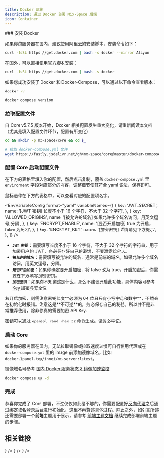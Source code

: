 ```yaml
---
title: Docker 部署
description: 通过 Docker 部署 Mix-Space 后端
icon: Container
---
```



<Steps>

<Step>
### 安装 Docker

如果你的服务器在国内，建议使用阿里云的安装脚本，安装命令如下：

```bash
curl -fsSL https://get.docker.com | bash -s docker --mirror Aliyun
```

在国外，可以直接使用官方脚本安装：

```bash
curl -fsSL https://get.docker.com | bash -s docker
```

如果您成功安装了 Docker 和 Docker-Compose，可以通过以下命令查看版本：

```bash
docker -v

docker compose version
```

</Step>

<Step>

### 拉取配置文件

<Callout type="warn">
自 Core v5.7.5 版本开始，Docker 相关配置发生重大变化，请重新阅读本文档（尤其是填入配置文件环节，配置有所变化）
</Callout>

```bash
cd && mkdir -p mx-space/core && cd $_

# 拉取 docker-compose.yml 文件
wget https://fastly.jsdelivr.net/gh/mx-space/core@master/docker-compose.yml
```

</Step>

<Step>

### 配置 Core 启动配置文件

在下方的表格里填入你的配置，然后点击复制，覆盖 `docker-compose.yml` 里 `environment` 字段对应部分的内容，调整细节使其符合 yaml 语法，保存即可。

<Callout type="info">
鼠标悬停在下方的表格中，可以查看对应的配置项名字。
</Callout>

<EnvVariableConfig
  format="yaml"
  variableNames={[
    {
      key: 'JWT_SECRET',
      name: '[JWT 密钥] 长度不小于 16 个字符，不大于 32 个字符',
    },
    {
      key: 'ALLOWED_ORIGINS',
      name: '[被允许的域名] 如果允许多个域名访问，用英文逗号,分隔',
    },
    {
      key: 'ENCRYPT_ENABLE',
      name: '[是否开启加密] true 为开启，false 为关闭',
    },
    {
      key: 'ENCRYPT_KEY',
      name: '[加密密钥] 详情请见下方提示',
    },
  ]}
/>

- **`JWT 密钥`**：需要填写长度不小于 16 个字符，不大于 32 个字符的字符串，用于加密用户的 JWT，务必保存好自己的密钥，不要泄露给他人。
- **`被允许的域名`**：需要填写被允许的域名，通常是前端的域名，如果允许多个域名访问，用英文逗号，分隔。
- **`是否开启加密`**：如果你确定要开启加密，将 false 改为 true，开启加密后，你需要在下方填写加密密钥。
- **`加密密钥`**：如果你不知道这是什么，那么不建议开启此功能，具体内容可参考 [Key 加密与安全性](https://mx-space.js.org/docs/usage/security.html)

<Callout type="warn">
  若开启加密，则需注意密钥长度**必须为 64 位且只有小写字母和数字**，不然会在初始化时报错。注意这是**不可逆**的，务必保存自己的秘钥。所以并不是非常推荐使用，除非你真的需要加密
  API Key.

密钥可以通过 `openssl rand -hex 32` 命令生成。请务必牢记。

</Callout>

</Step>

<Step>

### 启动 Core

<Callout type="warn">

如果你的服务器在国内，无法拉取镜像或拉取速度过慢可自行使用代理或在 `docker-compose.yml` 里的 image 前添加镜像域名，比如 `docker.1panel.top/innei/mx-server:latest`。

镜像域名可参考 [国内 Docker 服务状态 & 镜像加速监控](https://status.1panel.top/status/docker)
</Callout>

```bash
docker compose up -d
```

</Step>

<Step>

### 完成

恭喜你完成了 Core 部署，不过仅仅如此是不够的，你需要配置好[反向代理](/docs/core/extra#反向代理)之后通过绑定域名登录后台进行初始化，这里不再赘述具体过程。除此之外，如引言所述还需要部署一个**前端**主题用于展示，请参考 [前端主题文档](https://mx-space.js.org/docs/themes) 继续完成部署前端主题的步骤。

</Step>
</Steps>

## 相关链接

<Cards>
  <Card
    arrow="true"
    title="反向代理配置"
    href="/docs/core/extra#反向代理"
    icon={<ExternalLink />}
  />
  <Card
    arrow="true"
    title="前端主题部署"
    href="/docs/themes"
    icon={<ExternalLink />}
  />
  <Card 
    arrow="true" 
    title="使用指南" 
    href="/docs/usage" 
    icon={<ArrowUpCircle />} 
  />
</Cards>
